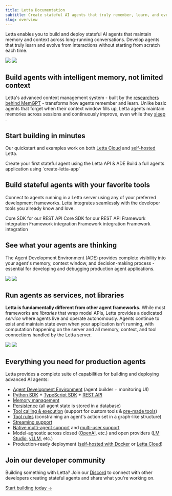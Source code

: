 ```yaml
---
title: Letta Documentation
subtitle: Create stateful AI agents that truly remember, learn, and evolve.
slug: overview
---
```


Letta enables you to build and deploy stateful AI agents that maintain memory and context across long-running conversations. Develop agents that truly learn and evolve from interactions without starting from scratch each time.

<img className="light" src="/images/platform_overview.png" />
<img className="dark" src="/images/platform_overview_dark.png" />

## Build agents with intelligent memory, not limited context

Letta's advanced context management system - built by the [researchers behind MemGPT](https://www.letta.com/research) - transforms how agents remember and learn. Unlike basic agents that forget when their context window fills up, Letta agents maintain memories across sessions and continuously improve, even while they [sleep]() <Icon icon="fa-light fa-snooze"/>.

## Start building in minutes

Our quickstart and examples work on both [Letta Cloud](/guides/cloud) and [self-hosted](/guides/selfhosting) Letta.

<CardGroup>
<Card
    title="Developer quickstart"
    icon="fa-sharp fa-light fa-bolt"
    iconPosition="left"
    href="/quickstart"
>
Create your first stateful agent using the Letta API & ADE
</Card>
<Card
    title="Starter kits"
    icon="fa-sharp fa-light fa-square-code"
    iconPosition="left"
    href="https://github.com/letta-ai/create-letta-app"
>
Build a full agents application using `create-letta-app`
</Card>
</CardGroup>

## Build stateful agents with your favorite tools

Connect to agents running in a Letta server using any of your preferred development frameworks. Letta integrates seamlessly with the developer tools you already know and love.

<CardGroup cols={2}>
<Card
    title="TypeScript (Node.js)"
    icon="fa-brands node-js"
    iconPosition="left"
    href="https://github.com/letta-ai/letta-node"
>
Core SDK for our REST API
</Card>
<Card
    title="Python"
    icon="fa-brands python"
    iconPosition="left"
    href="https://github.com/letta-ai/letta-python"
>
Core SDK for our REST API
</Card>
<Card
    title="Vercel AI SDK"
    icon="fa-sharp fa-solid sparkles"
    iconPosition="left"
    href="https://ai-sdk.dev/providers/community-providers/letta"
>
Framework integration
</Card>
<Card
    title="Next.js"
    icon="fa-brands js"
    iconPosition="left"
    href="https://www.npmjs.com/package/@letta-ai/letta-nextjs"
>
Framework integration
</Card>
<Card
    title="React"
    icon="fa-brands react"
    iconPosition="left"
    href="https://www.npmjs.com/package/@letta-ai/letta-react"
>
Framework integration
</Card>
<Card
    title="Flask"
    icon="fa-solid fa-flask"
    iconPosition="left"
    href="https://github.com/letta-ai/letta-flask"
>
Framework integration
</Card>
</CardGroup>

## See what your agents are thinking

The Agent Development Environment (ADE) provides complete visibility into your agent's memory, context window, and decision-making process - essential for developing and debugging production agent applications.

<img className="w-300 light" src="https://raw.githubusercontent.com/letta-ai/letta/refs/heads/main/assets/example_ade_screenshot_light.png" />
<img className="w-300 dark" src="https://raw.githubusercontent.com/letta-ai/letta/refs/heads/main/assets/example_ade_screenshot.png" />

## Run agents as services, not libraries

**Letta is fundamentally different from other agent frameworks.** While most frameworks are *libraries* that wrap model APIs, Letta provides a dedicated *service* where agents live and operate autonomously. Agents continue to exist and maintain state even when your application isn't running, with computation happening on the server and all memory, context, and tool connections handled by the Letta server.

<img className="light" src="/images/platform_system.png" />
<img className="dark" src="/images/platform_system_dark.png" />

## Everything you need for production agents

Letta provides a complete suite of capabilities for building and deploying advanced AI agents:

* <Icon icon="fa-sharp fa-solid fa-browser" /> [Agent Development Environment](/agent-development-environment) (agent builder + monitoring UI)
* <Icon icon="brands fa-python" /> [Python SDK](/api-reference/overview) + <Icon icon="brands fa-js" /> [TypeScript SDK](/api-reference/overview) + [REST API](/api-reference/overview)
* <Icon icon="fa-sharp fa-solid fa-brain-circuit" /> [Memory management](/guides/agents/memory)
* <Icon icon="fa-solid fa-database" /> [Persistence](/guides/agents/overview#agents-vs-threads) (all agent state is stored in a database)
* <Icon icon="fa-sharp fa-solid fa-square-terminal" /> [Tool calling & execution](/guides/agents/tools) (support for custom tools & [pre-made tools](/guides/agents/composio))
* <Icon icon="fa-sharp fa-solid fa-code-fork" /> [Tool rules](/guides/agents/tool-rules) (constraining an agent's action set in a graph-like structure)
* <Icon icon="fa-sharp fa-solid fa-message-dots" /> [Streaming support](/guides/agents/streaming)
* <Icon icon="fa-sharp fa-solid fa-people-group" /> [Native multi-agent support](/guides/agents/multi-agent) and [multi-user support](/guides/agents/multi-user)
* <Icon icon="fa-sharp fa-solid fa-globe" /> Model-agnostic across closed ([OpenAI](/guides/server/providers/openai), etc.) and open providers ([LM Studio](/guides/server/providers/lmstudio), [vLLM](/guides/server/providers/vllm), etc.)
* <Icon icon="fa-sharp fa-solid fa-rocket" /> Production-ready deployment ([self-hosted with Docker](/quickstart/docker) or [Letta Cloud](/quickstart/cloud))

## Join our developer community

Building something with Letta? Join our [Discord](https://discord.gg/letta) to connect with other developers creating stateful agents and share what you're working on.

[Start building today →](/quickstart)

